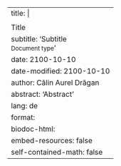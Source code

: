 ---
title: |
    <p>![](_extensions/biodoc/.style/mgmss_brand_color.png){width=40px}</p>
    Title
subtitle: 'Subtitle<br><small>Document type</small>'
date: 2100-10-10 
date-modified: 2100-10-10
author: Călin Aurel Drăgan
abstract: 'Abstract'
lang: de
format:
    biodoc-html:
        embed-resources: false
        self-contained-math: false
---